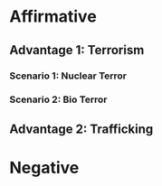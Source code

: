 =Affirmative= 
==Advantage 1: Terrorism== 
===Scenario 1: Nuclear Terror=== 
===Scenario 2: Bio Terror=== 
==Advantage 2: Trafficking== 




=Negative= 
== == 

=== ===